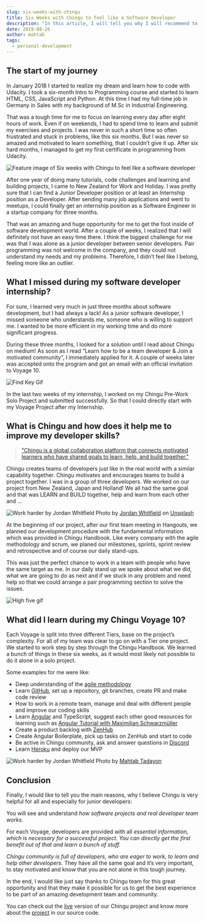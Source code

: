```yaml
---
slug: six-weeks-with-chingu
title: Six Weeks with Chingu to feel like a Software Developer
description: "In this article, I will tell you why I will recommend to every Junior Developer to do a Chingu Project to get rid of the tutorial and build real projects."
date: 2019-08-26
author: mahtab
tags:
  - personal-development
---
```


## The start of my journey

In January 2018 I started to realize my dream and learn how to code with Udacity. I took a six-month Intro to Programming course and started to learn HTML, CSS, JavaScript and Python. At this time I had my full-time job in Germany in Sales with my background of M.Sc in Industrial Engineering.

That was a tough time for me to focus on learning every day after eight hours of work. Even if on weekends, I had to spend time to learn and submit my exercises and projects. I was never in such a short time so often frustrated and stuck in problems, like this six months. But I was never so amazed and motivated to learn something, that I couldn’t give it up. After six hard months, I managed to get my first certificate in programming from Udacity.

![Feature image of Six weeks with Chingu to feel like a software developer](/assets/2019/chingu-journey/chingu_goal.webp)

After one year of doing many tutorials, code challenges and learning and building projects, I came to New Zealand for Work and Holiday. I was pretty sure that I can find a Junior Developer position or at least an Internship position as a Developer. After sending many job applications and went to meetups, I could finally get an internship position as a Software Engineer in a startup company for three months.

That was an amazing and huge opportunity for me to get the foot inside of software development world. After a couple of weeks, I realized that I will definitely not have an easy time there. I think the biggest challenge for me was that I was alone as a junior developer between senior developers. Pair programming was not welcome in the company, and they could not understand my needs and my problems. Therefore, I didn’t feel like I belong, feeling more like an outlier.

## What I missed during my software developer internship?

For sure, I learned very much in just three months about software development, but I had always a lack! As a junior software developer, I missed someone who understands me, someone who is willing to support me. I wanted to be more efficient in my working time and do more significant progress.

During these three months, I looked for a solution until I read about Chingu on medium! As soon as I read “Learn how to be a team developer & Join a motivated community”, I immediately applied for it. A couple of weeks later was accepted onto the program and got an email with an official invitation to Voyage 10.

<div>
    <img style={{margin: "0 auto"}} src="/assets/2019/chingu-journey/find_key.gif" alt="Find Key Gif"/>
</div>

In the last two weeks of my internship, I worked on my Chingu Pre-Work Solo Project and submitted successfully. So that I could directly start with my Voyage Project after my Internship.

## What is Chingu and how does it help me to improve my developer skills?

> ["Chingu is a global collaboration platform that connects motivated learners who have shared goals to learn, help, and build together."](https://www.chingu.io/)

Chingu creates teams of developers just like in the real world with a similar capability together. Chingu motivates and encourages teams to build a project together. I was in a group of three developers. We worked on our project from New Zealand, Japan and Holland! We all had the same goal and that was LEARN and BUILD together, help and learn from each other and …

![Work harder by Jordan Whitfield](/assets/2019/chingu-journey/chingu_work_harder.webp)
Photo by [Jordan Whitfield](https://unsplash.com/@whitfieldjordan?utm_source=medium&utm_medium=referral) on [Unsplash](https://unsplash.com/?utm_source=medium&utm_medium=referral)

At the beginning of our project, after our first team meeting in Hangouts, we planned our development procedure with the fundamental information which was provided in Chingu Handbook. Like every company with the agile methodology and scrum, we planed our milestones, sprints, sprint review and retrospective and of course our daily stand-ups.

This was just the perfect chance to work in a team with people who have the same target as me. In our daily stand up we spoke about what we did, what we are going to do as next and if we stuck in any problem and need help so that we could arrange a pair programming section to solve the issues.

<div>
    <img style={{margin: "0 auto"}} src="/assets/2019/chingu-journey/high_five.gif" alt="High five gif"/>
</div>

## What did I learn during my Chingu Voyage 10?
Each Voyage is split into three different Tiers, base on the project’s complexity. For all of my team was clear to go on with a Tier one project. We started to work step by step through the Chingu Handbook. We learned a bunch of things in these six weeks, as it would most likely not possible to do it alone in a solo project.

Some examples for me were like:
- Deep understanding of the [agile methodology](https://en.wikipedia.org/wiki/Agile_software_development)
- Learn [GitHub](https://github.com/), set up a repository, git branches, create PR and make code review
- How to work in a remote team, manage and deal with different people and improve our coding skills
- Learn [Angular](https://angular.io/start) and TypeScript, suggest each other good resources for learning such as [Angular Tutorial with Maximilian Schwarzmüller](https://www.youtube.com/watch?v=htPYk6QxacQ)
- Create a product backlog with [ZenHub](https://www.zenhub.com/)
- Create Angular Boilerplate, pick up tasks on ZenHub and start to code
- Be active in Chingu community, ask and answer questions in [Discord](https://discord.com/)
- Learn [Heroku](https://www.heroku.com/) and deploy our MVP

![Work harder by Jordan Whitfield](/assets/2019/chingu-journey/chingu_way.jpeg)
Photo by [Mahtab Tadayon](https://medium.com/@mahtab.tadayon)

## Conclusion

Finally, I would like to tell you the main reasons, why I believe Chingu is very helpful for all and especially for junior developers:

You will see and understand *how software projects and real developer team works*.

For each Voyage, developers are provided with all *essential information, which is necessary for a successful project. You can directly get the first benefit out of that and learn a bunch of stuff.*

*Chingu community is full of developers, who are eager to work, to learn and help other developers.* They have all the same goal and it’s very important, to stay motivated and know that you are not alone in this tough journey.

In the end, I would like just say thanks to Chingu team for this great opportunity and that they make it possible for us to get the best experience to be part of an amazing development team and community.

You can check out the [live](https://clone-website-toucans-08.herokuapp.com/) version of our Chingu project and know more about the [project](https://github.com/chingu-voyages/v10-toucans-team-08) in our source code.